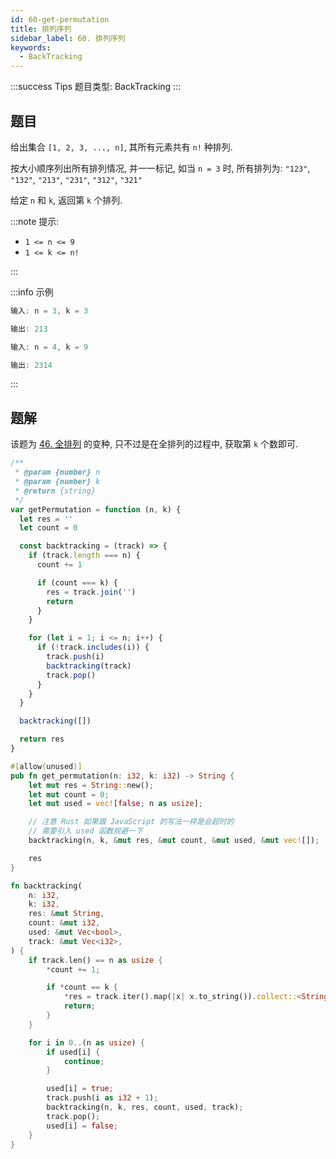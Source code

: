 ```yaml
---
id: 60-get-permutation
title: 排列序列
sidebar_label: 60. 排列序列
keywords:
  - BackTracking
---
```


:::success Tips
题目类型: BackTracking
:::

## 题目

给出集合 `[1, 2, 3, ..., n]`, 其所有元素共有 `n!` 种排列.

按大小顺序列出所有排列情况, 并一一标记, 如当 `n = 3` 时, 所有排列为: `"123"`, `"132"`, `"213"`, `"231"`, `"312"`, `"321"`

给定 `n` 和 `k`, 返回第 `k` 个排列.

:::note 提示:

- `1 <= n <= 9`
- `1 <= k <= n!`

:::

:::info 示例

```ts
输入: n = 3, k = 3

输出: 213
```

```ts
输入: n = 4, k = 9

输出: 2314
```

:::

## 题解

该题为 [46. 全排列](/leetcode/medium/46-permute) 的变种, 只不过是在全排列的过程中, 获取第 `k` 个数即可.


<Tabs>
  <TabItem value="JavaScript" label="JavaScript" default>

```ts
/**
 * @param {number} n
 * @param {number} k
 * @return {string}
 */
var getPermutation = function (n, k) {
  let res = ''
  let count = 0

  const backtracking = (track) => {
    if (track.length === n) {
      count += 1

      if (count === k) {
        res = track.join('')
        return
      }
    }

    for (let i = 1; i <= n; i++) {
      if (!track.includes(i)) {
        track.push(i)
        backtracking(track)
        track.pop()
      }
    }
  }

  backtracking([])

  return res
}
```

</TabItem>
<TabItem value="Rust" label="Rust">

```rust
#[allow(unused)]
pub fn get_permutation(n: i32, k: i32) -> String {
    let mut res = String::new();
    let mut count = 0;
    let mut used = vec![false; n as usize];

    // 注意 Rust 如果跟 JavaScript 的写法一样是会超时的
    // 需要引入 used 函数规避一下
    backtracking(n, k, &mut res, &mut count, &mut used, &mut vec![]);

    res
}

fn backtracking(
    n: i32,
    k: i32,
    res: &mut String,
    count: &mut i32,
    used: &mut Vec<bool>,
    track: &mut Vec<i32>,
) {
    if track.len() == n as usize {
        *count += 1;

        if *count == k {
            *res = track.iter().map(|x| x.to_string()).collect::<String>();
            return;
        }
    }

    for i in 0..(n as usize) {
        if used[i] {
            continue;
        }

        used[i] = true;
        track.push(i as i32 + 1);
        backtracking(n, k, res, count, used, track);
        track.pop();
        used[i] = false;
    }
}
```

</TabItem>
</Tabs>
